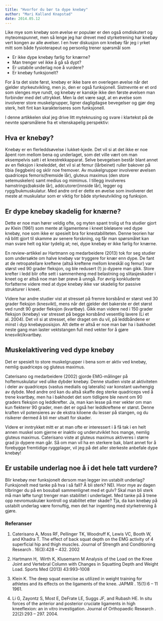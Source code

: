 ```yaml
---
title: "Hvorfor du bør ta dype knebøy"
author: "Mari Kalland Knapstad"
date: 2014.05.12
---
```


Like mye som knebøy som øvelse er populær er den også omdiskutert og myteomspunnet, men så lenge jeg har drevet med styrketrening har knebøy vert kongen av alle øvelser. I en hver diskusjon om knebøy får jeg i yrket mitt som både fysioterapeut og personlig trener spørsmål som

-   Er ikke dype knebøy farlig for knærne?
-   Man trenger vel ikke å gå så dypt?
-   Er ustabile underlag noe å vurdere?
-   Er knebøy funksjonelt?

For å ta det siste først, knebøy er ikke bare en overlegen øvelse når det gjelder styrkeutvikling, men jo, den er også funksjonell. Sistnevnte er et ord som slenges mye rundt, og knebøy er kanskje ikke den første øvelsen man forbinder med det uttrykket. Men la det være sagt, at en øvelse som involverer store muskelgrupper, ligner dagligdagse bevegelser og gjør deg sterk, helt fint kan karakteriseres som funksjonell.

I denne artikkelen skal jeg drive litt myteknusing og svare i klartekst på de nevnte spørsmålene fra et vitenskapelig perspektiv:

## Hva er knebøy?

Knebøy er en flerleddsøvelse i lukket-kjede. Det vil si at det ikke er noe åpent rom mellom bena og underlaget, som det ville vært om man eksempelvis satt i et knestrekkapparat. Selve bevegelsen består blant annet av en fleksjon i kneleddet, det vil si at femur (lårbeinet) ruller bakover på tibia (leggbein) og sklir noe fremover. Av muskelgrupper involverer øvelsen quadriceps femoris(fremside lår), gluteus maximus (den store setemuskelen) samt medius og mimimus. I tillegg involveres hamstrings(bakside lår), addcutorer(innside lår), legger og rygg/bukmuskulatur. Med andre ord er dette en øvelse som involverer det meste at muskulatur som er viktig for både styrkeutvikling og funksjon.

## Er dype knebøy skadelig for knærne?

Dette er noe man hører veldig ofte, og myten spant trolig ut fra studier gjort av Klein (1961) som mente at ligamentene i kneet bleløsere ved dype knebøy, noe som ikke er spesielt bra for knestabiliteten. Denne teorien har nå blitt gjort til skamme av senere forskning, og får man spørsmålet kan man svare helt og klar tydelig at; nei, dype knebøy er ikke farlig for knærne.

En review-artikkel av Hartmann og medarbeidere (2013) tok for seg studier som undersøkte om halve knebøy var tryggere for knær enn dype. De fant at de retropatellare kreftene (altså kreftene mellom kneskål og femur) var størst ved 90 grader fleksjon, og ble redusert (!) jo dypere man gikk. Store krefter i ledd blir ofte sett i sammenheng med belastning og slitasjeskader i kneet og er altså noe man bør prøve å unngå. For øvrig konkluderte forfatterne videre med at dype knebøy ikke var skadelig for passive strukturer i kneet.

Videre har andre studier vist at stresset på fremre korsbånd er størst ved 30 grader fleksjon (knesvikt), mens når det gjelder det bakerste er det størst ved rundt 90 grader fleksjon (kvartbøy). Gikk man videre ned i 150 grader fleksjon (knebøy) var stresset på begge korsbånd vesentlig lavere (Li et al. 2004). Det vil si at stresset, eller draget om du vil, på leddbåndene er minst i dyp knebøyposisjon. Alt dette er altså er noe man bør ha i bakhodet neste gang man laster vektstangen full med vekter for å gjøre knesvikt/kvartbøy.

## Muskelaktivering ved dype knebøy

Det er spesielt to store muskelgrupper i bena som er aktiv ved knebøy, nemlig quadriceps og gluteus maximus.

Caterisano og medarbeidere (2002) gjorde EMG-målinger på hoftemuskulatur ved ulike dybder knebøy. Denne studien viste at aktiviteten i deler av quadriceps (vastus medialis og lateralis) var konstant uavhengig av dybde. Med andre ord kan du altså skaffe deg sterke quadriceps ved å trene kvartbøy, men ha i bakhodet det som tidligere ble nevnt om 90 graders fleksjon og leddkrefter. Ja, man kan lesse på mer vekter om man kun flekterer 90 grader, men det er også her leddkreftene er størst. Denne kraften vil potensieres av de ekstra kiloene du lesser på stangen, og du risikerer dermed å bli mer utsatt for skader.

Videre er inntrykket mitt er at man ofte er interessert i å få tak i en helt annen muskel som gjerne er inaktiv og underutviklet hos mange, nemlig gluteus maximus. Caterisano viste at gluteus maximus aktiveres i større grad jo dypere man går. Så om man vil ha en sterkere bak, blant annet for å forebygge fremtidige ryggplager, vil jeg på det aller sterkeste anbefale dype knebøy!

## Er ustabile underlag noe å i det hele tatt vurdere?

Blir knebøy mer funksjonelt dersom man legger inn ustabilt underlag? Funksjonelt med tanke på hva i så fall? Å bli sterk? NEI. Hvor mye av dagen tilbringer du på en bosuball sammenlignet med et gulv? Skal man bli sterk må man løfte tungt trenger man stabilitet i underlaget. Med tanke på å trene opp nevromuskulær kontroll og stabilitet etter skade? Tja, da kan knebøy på ustabilt underlag være fornuftig, men det har ingenting med styrketrening å gjøre.

### Referanser

1.  Caterisano A, Moss RF, Pellinger TK, Woodruff K, Lewis VC, Booth W, and Khadra T. The effect of back squat depth on the EMG activity of 4 superficial hip and thigh muscles. Journal of Strength and Conditioning Research . 16(3):428 – 432. 2002

2.  Hartmann H,  Wirth K, Klusemann M Analysis of the Load on the Knee Joint and Vertebral Column with Changes in Squatting Depth and Weight Load. Sports Med (2013) 43:993–1008

3.  Klein K. The deep squat exercise as utilized in weight training for athletes and its effects on the ligaments of the knee. JAPMR . 15(1):6 – 11 1961.

4.  Li G, Zayontz S, Most E, DeFrate LE, Suggs JF, and Rubash HE. In situ forces of the anterior and posterior cruciate ligaments in high kneeflexion: an in vitro investigation. Journal of Orthopaedic Research . 22(2):293 – 297. 2004.
